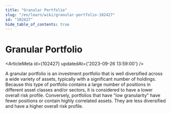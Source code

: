 ```yaml
---
title: "Granular Portfolio"
slug: "/en/learn/wiki/granular-portfolio-102427"
id: "102427"
hide_table_of_contents: true
---
```



# Granular Portfolio

<ArticleMeta id={102427} updatedAt={'2023-09-26 13:59:00'} />
<div className='border-solid border-b border-t-0 my-4 border-[var(--ifm-color-gray-300)]' />

A granular portfolio is an investment portfolio that is well diversified across a wide variety of assets, typically with a significant number of holdings. Because this type of portfolio contains a large number of positions in different asset classes and/or sectors, it is considered to have a lower overall risk profile. Conversely, portfolios that have "low granularity" have fewer positions or contain highly correlated assets. They are less diversified and have a higher overall risk profile.
